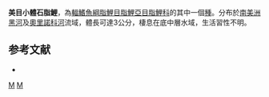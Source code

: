 {{Speciesbox 
| taxon = Microschemobrycon callops
| status = NE
| status_system = IUCN3.1
| authority =  [[Böhlke|Böhlke]], 1953
| synonyms = 
}}
'''美目小體石脂鯉'''，為[[輻鰭魚綱|輻鰭魚綱]][[脂鯉目|脂鯉目]][[脂鯉亞目|脂鯉亞目]][[脂鯉科|脂鯉科]]的其中一個[[種|種]]。分布於[[南美洲|南美洲]][[黑河|黑河]]及[[奧里諾科河|奧里諾科河]]流域，體長可達3公分，棲息在底中層水域，生活習性不明。

==参考文献==
{{refbegin}}
*{{FishBase_species|genus=Microschemobrycon|species=callops|year=2014|month=1}}
{{refend}}

{{Taxonbar|from=Q6407841}}

[[Category:小體石脂鯉屬|M]]
[[Category:1953年描述的鱼类|M]]


{{魚類小作品}}